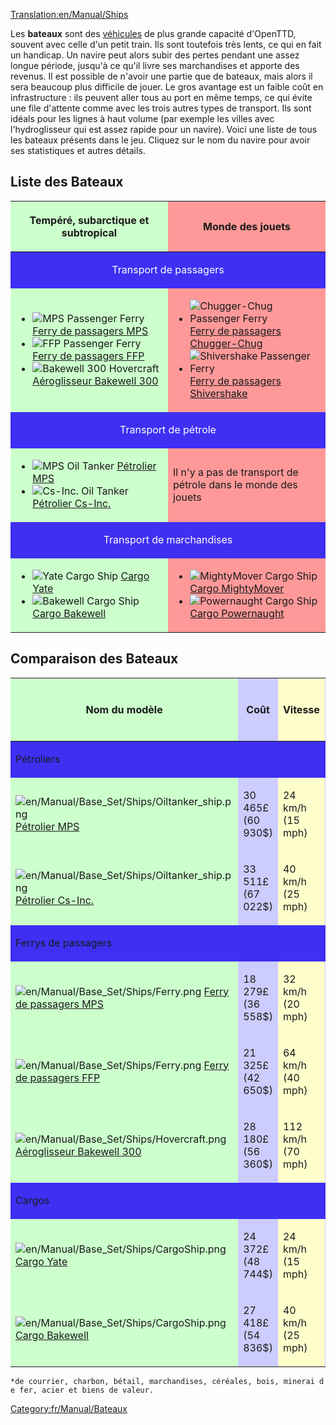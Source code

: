 [[Translation:en/Manual/Ships]]
{{fr/Manual/Table des matières}}

Les '''bateaux''' sont des [[fr/Manual/Véhicules|véhicules]] de plus grande capacité d'OpenTTD, souvent avec celle d'un petit train. Ils sont toutefois très lents, ce qui en fait un handicap. Un navire peut alors subir des pertes pendant une assez longue période, jusqu'à ce qu'il livre ses marchandises et apporte des revenus. Il est possible de n'avoir une partie que de bateaux, mais alors il sera beaucoup plus difficile de jouer. Le gros avantage est un faible coût en infrastructure : ils peuvent aller tous au port en même temps, ce qui évite une file d'attente comme avec les trois autres types de transport. Ils sont idéals pour les lignes à haut volume (par exemple les villes avec l'hydroglisseur qui est assez rapide pour un navire). Voici une liste de tous les bateaux présents dans le jeu. Cliquez sur le nom du navire pour avoir ses statistiques et autres détails.

==Liste des Bateaux==

{|border="1" cellspacing="2" cellpadding="3" rules="all" style="margin:1em 1em 1em 0; border:solid 1px #AAAAAA;"
!width="50%" style="background: #ccffcc" | Tempéré, subarctique et subtropical
!width="50%" style="background: #ff9999" | Monde des jouets
|-
! colspan="2" style="background: #3e2ff3; color:white" align="center" | Transport de passagers
|-
| style="background: #ccffcc" |
*[[File:en/Manual/Base Set/Ships/Ferry.png|MPS Passenger Ferry]] [[fr/Manual/Base Set/Ships/Ferry de passagers MPS|Ferry de passagers MPS]]
*[[File:en/Manual/Base Set/Ships/Ferry.png|FFP Passenger Ferry]] [[fr/Manual/Base Set/Ships/Ferry de passagers FFP|Ferry de passagers FFP]]
*[[File:en/Manual/Base Set/Ships/Hovercraft.png|Bakewell 300 Hovercraft]] [[fr/Manual/Base Set/Ships/Aéroglisseur Bakewell 300|Aéroglisseur Bakewell 300]]
| style="background: #ff9999" |
*[[File:en/Manual/Base Set/Ships/Toylandpassengership.png|Chugger-Chug Passenger Ferry]] [[fr/Manual/Base Set/Ships/Ferry de passagers Chugger-Chug|Ferry de passagers Chugger-Chug]]
*[[File:en/Manual/Base Set/Ships/Toylandpassengership.png|Shivershake Passenger Ferry]] [[fr/Manual/Base Set/Ships/Ferry de passagers Shivershake|Ferry de passagers Shivershake]]
|-
! colspan="2" style="background: #3e2ff3; color:white" align="center" | Transport de pétrole
|-
| style="background: #ccffcc" |
*[[File:en/Manual/Base Set/Ships/Oiltanker ship.png|MPS Oil Tanker]] [[fr/Manual/Base Set/Ships/Pétrolier MPS|Pétrolier MPS]]
*[[File:en/Manual/Base Set/Ships/Oiltanker ship.png|Cs-Inc. Oil Tanker]] [[fr/Manual/Base Set/Ships/Pétrolier Cs-Inc.|Pétrolier Cs-Inc.]]
| style="background: #ff9999" | Il n'y a pas de transport de pétrole dans le monde des jouets
|-
! colspan="2" style="background: #3e2ff3; color:white" align="center" | Transport de marchandises
|-
| style="background: #ccffcc" |
*[[File:en/Manual/Base Set/Ships/CargoShip.png|Yate Cargo Ship]] [[fr/Manual/Base Set/Ships/Cargo Yate|Cargo Yate]]
*[[File:en/Manual/Base Set/Ships/CargoShip.png|Bakewell Cargo Ship]] [[fr/Manual/Base Set/Ships/Cargo Bakewell|Cargo Bakewell]]
| style="background: #ff9999" |
*[[File:en/Manual/Base Set/Ships/Toylandcargoship.png|MightyMover Cargo Ship]] [[fr/Manual/Base Set/Ships/Cargo MightyMover|Cargo MightyMover]]
*[[File:en/Manual/Base Set/Ships/Toylandcargoship.png|Powernaught Cargo Ship]] [[fr/Manual/Base Set/Ships/Cargo Powernaught|Cargo Powernaught]]
|}

==Comparaison des Bateaux==

{|border="1" cellspacing="2" cellpadding="3" rules="all" style="margin:1em 1em 1em 0; border:solid 1px #AAAAAA;"
!style="background: #ccffcc" |Nom du modèle
!style="background: #ccccff" |Coût
!style="background: #ffffcc" |Vitesse
!style="background: #ccccff" |Coût d'entretien/an
!style="background: #ccffcc" |Date de conception
!style="background: #ccffcc" |Durée de vie
!style="background: #ff9999" |Capacité
|- 
!style="background: #3e2ff3" colspan="7" |Pétroliers
|-
|style="background: #ccffcc"|[[File:en/Manual/Base Set/Ships/Oiltanker ship.png]] [[fr/Manual/Base Set/Ships/Pétrolier MPS|Pétrolier MPS]]
|style="background: #ccccff"|30 465£ (60 930$)
|style="background: #ffffcc"|24 km/h (15 mph)
|style="background: #ccccff"|2 296£ (4 592$)
|style="background: #ccffcc"|1928
|style="background: #ccffcc"|30
|style="background: #ff9999"|220000 litres de pétrole
|-
|style="background: #ccffcc"|[[File:en/Manual/Base Set/Ships/Oiltanker ship.png]]  [[fr/Manual/Base Set/Ships/Pétrolier Cs-Inc.|Pétrolier Cs-Inc.]]
|style="background: #ccccff"|33 511£ (67 022$)
|style="background: #ffffcc"|40 km/h (25 mph)
|style="background: #ccccff"|2 050£ (4 100$)
|style="background: #ccffcc"|1968
|style="background: #ccffcc"|30
|style="background: #ff9999"|350000 litres de pétrole
|-
!colspan="7" style="background: #3e2ff3" |Ferrys de passagers
|-
|style="background: #ccffcc"|[[File:en/Manual/Base Set/Ships/Ferry.png]]  [[fr/Manual/Base Set/Ships/Ferry de passagers MPS|Ferry de passagers MPS]]
|style="background: #ccccff"|18 279£ (36 558$)
|style="background: #ffffcc"|32 km/h (20 mph)
|style="background: #ccccff"|1 476£ (2 952$)
|style="background: #ccffcc"|1926
|style="background: #ccffcc"|30
|style="background: #ff9999"|100 passagers
|-
|style="background: #ccffcc"|[[File:en/Manual/Base Set/Ships/Ferry.png]]  [[fr/Manual/Base Set/Ships/Ferry de passagers FFP|Ferry de passagers FFP]]
|style="background: #ccccff"|21 325£ (42 650$)
|style="background: #ffffcc"|64 km/h (40 mph)
|style="background: #ccccff"|1 312£ (2 624$)
|style="background: #ccffcc"|1971
|style="background: #ccffcc"|30
|style="background: #ff9999"|130 passagers
|-
|style="background: #ccffcc"|[[File:en/Manual/Base Set/Ships/Hovercraft.png]]  [[fr/Manual/Base Set/Ships/Aéroglisseur Bakewell 300|Aéroglisseur Bakewell 300]]
|style="background: #ccccff"|28 180£ (56 360$)
|style="background: #ffffcc"|112 km/h (70 mph)
|style="background: #ccccff"|3 117£ (6 234$)
|style="background: #ccffcc"|1968
|style="background: #ccffcc"|25
|style="background: #ff9999"|100 passagers
|-
!colspan="7" style="background: #3e2ff3" |Cargos
|-
|style="background: #ccffcc"|[[File:en/Manual/Base Set/Ships/CargoShip.png]]  [[fr/Manual/Base Set/Ships/Cargo Yate|Cargo Yate]]
|style="background: #ccccff"|24 372£ (48 744$)
|style="background: #ffffcc"|24 km/h (15 mph)
|style="background: #ccccff"|2 460£ (4 920$)
|style="background: #ccffcc"|1928
|style="background: #ccffcc"|30
|style="background: #ff9999"|160 unités* 
|-
|style="background: #ccffcc"|[[File:en/Manual/Base Set/Ships/CargoShip.png]]  [[fr/Manual/Base Set/Ships/Cargo Bakewell|Cargo Bakewell]]
|style="background: #ccccff"|27 418£ (54 836$)
|style="background: #ffffcc"|40 km/h (25 mph)
|style="background: #ccccff"|1 853£ (3 706$)
|style="background: #ccffcc"|1974
|style="background: #ccffcc"|30
|style="background: #ff9999"|190 unités*
|}
 *de courrier, charbon, bétail, marchandises, céréales, bois, minerai de fer, acier et biens de valeur.

[[Category:fr/Manual/Bateaux]]